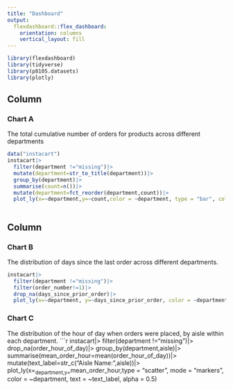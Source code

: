 ```yaml
---
title: "Dashboard"
output: 
  flexdashboard::flex_dashboard:
    orientation: columns
    vertical_layout: fill
---
```


```r
library(flexdashboard)
library(tidyverse)
library(p8105.datasets)
library(plotly)
```

Column {data-width=650}
-----------------------------------------------------------------------

### Chart A
The total cumulative number of orders for products across different departments
```r
data("instacart")
instacart|>
  filter(department !="missing")|>
  mutate(department=str_to_title(department))|>
  group_by(department)|>
  summarise(count=n())|>
  mutate(department=fct_reorder(department,count))|>
  plot_ly(x=~department,y=~count,color = ~department, type = "bar", colors = "viridis")
  
```

Column {data-width=350}
-----------------------------------------------------------------------

### Chart B
The distribution of days since the last order across different departments.
```r
instacart|>
  filter(department !="missing")|>
  filter(order_number!=1)|>
  drop_na(days_since_prior_order)|>
  plot_ly(x=~department, y=~days_since_prior_order, color = ~department, type = "box",colors = "viridis")
```


### Chart C
The distribution of the hour of day when orders were placed, by aisle within each department.
```r
instacart|>
  filter(department !="missing")|>
  drop_na(order_hour_of_day)|>
  group_by(department,aisle)|>
  summarise(mean_order_hour=mean(order_hour_of_day))|>
  mutate(text_label=str_c("Aisle Name:",aisle))|>
  plot_ly(x=~department,y=~mean_order_hour,type = "scatter", mode = "markers",
    color = ~department, text = ~text_label, alpha = 0.5)